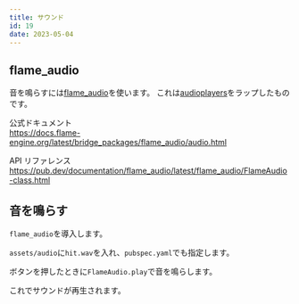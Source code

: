 ```yaml
---
title: サウンド
id: 19
date: 2023-05-04
---
```



## flame_audio

音を鳴らすには[flame_audio](https://pub.dev/packages/flame_audio)を使います。
これは[audioplayers](https://pub.dev/packages/audioplayers)をラップしたものです。

公式ドキュメント  
https://docs.flame-engine.org/latest/bridge_packages/flame_audio/audio.html

API リファレンス  
https://pub.dev/documentation/flame_audio/latest/flame_audio/FlameAudio-class.html

## 音を鳴らす

`flame_audio`を導入します。

<ExampleCode file="pubspec.yaml" label="sound1" dir="examples" lang="yaml" />

`assets/audio`に`hit.wav`を入れ、`pubspec.yaml`でも指定します。

<ExampleCode file="pubspec.yaml" label="sound2" dir="examples" lang="yaml" />

<DemoAsset file="hit.wav" />

ボタンを押したときに`FlameAudio.play`で音を鳴らします。

<ExampleCode file="sound/game.dart" />

これでサウンドが再生されます。
